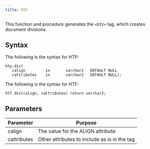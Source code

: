```yaml
---
title: DIV
---
```


This function and procedure generates the `<DIV>` tag, which creates document divisions.

## Syntax

The following is the syntax for HTP:

```
htp.div(
   calign         in       varchar2   DEFAULT NULL
   cattributes    in       varchar2   DEFAULT NULL);
```

The following is the syntax for HTF:

```
htf.div(calign, cattributes) return varchar2;
```

## Parameters

| Parameter | Purpose  |
| --------- | -------- |
| calign | The value for the ALIGN attribute |
| cattributes | Other attributes to include as is in the tag |

